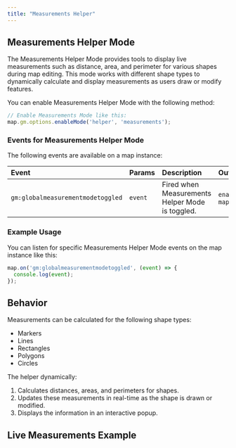 ```yaml
---
title: "Measurements Helper"
---
```


## Measurements Helper Mode

The Measurements Helper Mode provides tools to display live measurements such as distance, area, and perimeter for various shapes during map editing. This mode works with different shape types to dynamically calculate and display measurements as users draw or modify features.

You can enable Measurements Helper Mode with the following method:

```js
// Enable Measurements Mode like this:
map.gm.options.enableMode('helper', 'measurements');
```

### Events for Measurements Helper Mode

The following events are available on a map instance:

| Event                             | Params  | Description                            | Output                    |
|:----------------------------------| :-------| :------------------------------------- | :-------------------------|
| `gm:globalmeasurementmodetoggled` | `event` | Fired when Measurements Helper Mode is toggled. | `enabled`, `map` |

### Example Usage

You can listen for specific Measurements Helper Mode events on the map instance like this:

```js
map.on('gm:globalmeasurementmodetoggled', (event) => {
  console.log(event);
});
```

## Behavior

Measurements can be calculated for the following shape types:
- Markers
- Lines
- Rectangles
- Polygons
- Circles

The helper dynamically:
1. Calculates distances, areas, and perimeters for shapes.
2. Updates these measurements in real-time as the shape is drawn or modified.
3. Displays the information in an interactive popup.

## Live Measurements Example

<BrowserOnlyGmMap
  gmOptions={helperMeasurementsOptions}
  features={features} />
